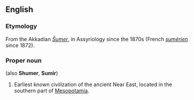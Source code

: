 ==English==
{{wikipedia}}
===Etymology===
From the Akkadian ''[[Šumer]]'', in Assyriology since the 1870s (French ''[[sumérien]]'' since 1872).

===Proper noun===
{{en-proper noun}} (also '''Shumer''', '''Sumir''')

# Earliest known civilization of the ancient Near East, located in the southern part of [[Mesopotamia]].